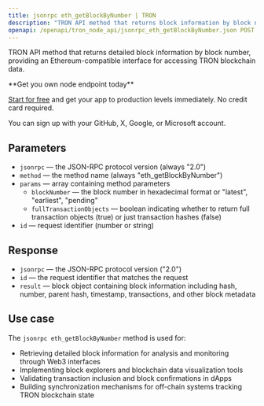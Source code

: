 ```yaml
---
title: jsonrpc eth_getBlockByNumber | TRON
description: "TRON API method that returns block information by block number. This method provides Ethereum-compatible interface for TRON blockchain."
openapi: /openapi/tron_node_api/jsonrpc_eth_getBlockByNumber.json POST /95e61622bf6a8af293978377718e3b77/jsonrpc/eth_getBlockByNumber
---
```


TRON API method that returns detailed block information by block number, providing an Ethereum-compatible interface for accessing TRON blockchain data.

<Check>
**Get you own node endpoint today**

[Start for free](https://console.chainstack.com/) and get your app to production levels immediately. No credit card required.

You can sign up with your GitHub, X, Google, or Microsoft account.
</Check>

## Parameters

* `jsonrpc` — the JSON-RPC protocol version (always "2.0")
* `method` — the method name (always "eth_getBlockByNumber")
* `params` — array containing method parameters
  * `blockNumber` — the block number in hexadecimal format or "latest", "earliest", "pending"
  * `fullTransactionObjects` — boolean indicating whether to return full transaction objects (true) or just transaction hashes (false)
* `id` — request identifier (number or string)

## Response

* `jsonrpc` — the JSON-RPC protocol version ("2.0")
* `id` — the request identifier that matches the request
* `result` — block object containing block information including hash, number, parent hash, timestamp, transactions, and other block metadata

## Use case

The `jsonrpc eth_getBlockByNumber` method is used for:

* Retrieving detailed block information for analysis and monitoring through Web3 interfaces
* Implementing block explorers and blockchain data visualization tools
* Validating transaction inclusion and block confirmations in dApps
* Building synchronization mechanisms for off-chain systems tracking TRON blockchain state